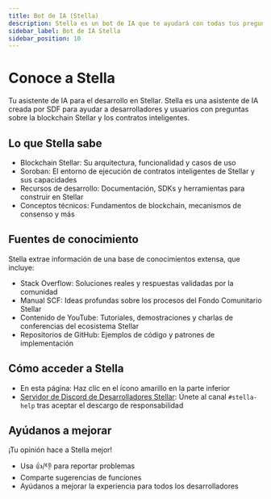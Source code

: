 ```yaml
---
title: Bot de IA (Stella)
description: Stella es un bot de IA que te ayudará con todas tus preguntas sobre Stellar
sidebar_label: Bot de IA Stella
sidebar_position: 10
---
```


# Conoce a Stella

Tu asistente de IA para el desarrollo en Stellar. Stella es una asistente de IA creada por SDF para ayudar a desarrolladores y usuarios con preguntas sobre la blockchain Stellar y los contratos inteligentes.

## Lo que Stella sabe

- Blockchain Stellar: Su arquitectura, funcionalidad y casos de uso
- Soroban: El entorno de ejecución de contratos inteligentes de Stellar y sus capacidades
- Recursos de desarrollo: Documentación, SDKs y herramientas para construir en Stellar
- Conceptos técnicos: Fundamentos de blockchain, mecanismos de consenso y más

## Fuentes de conocimiento

Stella extrae información de una base de conocimientos extensa, que incluye:

- Stack Overflow: Soluciones reales y respuestas validadas por la comunidad
- Manual SCF: Ideas profundas sobre los procesos del Fondo Comunitario Stellar
- Contenido de YouTube: Tutoriales, demostraciones y charlas de conferencias del ecosistema Stellar
- Repositorios de GitHub: Ejemplos de código y patrones de implementación

## Cómo acceder a Stella

- En esta página: Haz clic en el ícono amarillo en la parte inferior
- [Servidor de Discord de Desarrolladores Stellar](https://discord.gg/stellardev): Únete al canal `#stella-help` tras aceptar el descargo de responsabilidad

## Ayúdanos a mejorar

¡Tu opinión hace a Stella mejor!

- Usa 👍/👎 para reportar problemas
- Comparte sugerencias de funciones
- Ayúdanos a mejorar la experiencia para todos los desarrolladores
